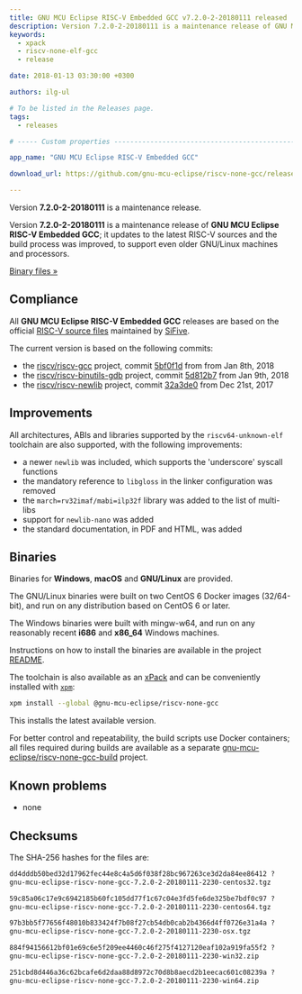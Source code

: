 ```yaml
---
title: GNU MCU Eclipse RISC-V Embedded GCC v7.2.0-2-20180111 released
description: Version 7.2.0-2-20180111 is a maintenance release of GNU MCU Eclipse RISC-V Embedded GCC.
keywords:
  - xpack
  - riscv-none-elf-gcc
  - release

date: 2018-01-13 03:30:00 +0300

authors: ilg-ul

# To be listed in the Releases page.
tags:
  - releases

# ----- Custom properties -----------------------------------------------------

app_name: "GNU MCU Eclipse RISC-V Embedded GCC"

download_url: https://github.com/gnu-mcu-eclipse/riscv-none-gcc/releases/tag/v7.2.0-2-20180110/

---
```


<head>
  <title>{frontMatter.title}</title>
  <meta property="og:title" content={frontMatter.title} />
</head>

Version **7.2.0-2-20180111** is a maintenance release.

<!-- truncate -->

Version **7.2.0-2-20180111** is a maintenance release of **GNU MCU Eclipse RISC-V Embedded GCC**; it updates to the latest RISC-V sources and the build process was improved, to support even older GNU/Linux machines and processors.

<!-- truncate -->

<p><a href={frontMatter.download_url}>Binary files »</a></p>

## Compliance

All **GNU MCU Eclipse RISC-V Embedded GCC** releases are based on the official [RISC-V source files](https://github.com/riscv/riscv-gcc) maintained by [SiFive](https://www.sifive.com).

The current version is based on the following commits:

- the [riscv/riscv-gcc](https://github.com/riscv/riscv-gcc) project, commit [5bf0f1d](https://github.com/gnu-mcu-eclipse/riscv-none-gcc/commit/5bf0f1db0ed4dd3e0cdd9395e7b258234ac976d9) from from Jan 8th, 2018
- the [riscv/riscv-binutils-gdb](https://github.com/riscv/riscv-binutils-gdb) project, commit [5d812b7](https://github.com/gnu-mcu-eclipse/riscv-binutils-gdb/commit/5d812b72c943d8cfa08d67baed73d1a64eb943e7) from Jan 9th, 2018
- the [riscv/riscv-newlib](https://github.com/riscv/riscv-newlib) project, commit [32a3de0](https://github.com/gnu-mcu-eclipse/riscv-newlib/commit/32a3de0bba1535fc1ca0d8dfae147d1dacaf0979) from Dec 21st, 2017

## Improvements

All architectures, ABIs and libraries supported by the `riscv64-unknown-elf` toolchain are also supported, with the following improvements:

* a newer `newlib` was included, which supports the 'underscore' syscall functions
* the mandatory reference to `libgloss` in the linker configuration was removed
* the `march=rv32imaf/mabi=ilp32f` library was added to the list of multi-libs
* support for `newlib-nano` was added
* the standard documentation, in PDF and HTML, was added

## Binaries

Binaries for **Windows**, **macOS** and **GNU/Linux** are provided.

The GNU/Linux binaries were built on two CentOS 6 Docker images (32/64-bit), and run on any distribution based on CentOS 6 or later.

The Windows binaries were built with mingw-w64, and run on any reasonably recent **i686** and **x86_64** Windows machines.

Instructions on how to install the binaries are available in the project [README](https://github.com/xpack-dev-tools/riscv-none-embed-gcc-xpack).

The toolchain is also available as an [xPack](https://www.npmjs.com/package/@gnu-mcu-eclipse/riscv-none-gcc) and can be conveniently installed with [`xpm`](https://www.npmjs.com/package/xpm):

```sh
xpm install --global @gnu-mcu-eclipse/riscv-none-gcc
```

This installs the latest available version.

For better control and repeatability, the build scripts use Docker containers; all files required during builds are available as a separate [gnu-mcu-eclipse/riscv-none-gcc-build](https://github.com/gnu-mcu-eclipse/riscv-none-gcc-build) project.

## Known problems

* none

## Checksums

The SHA-256 hashes for the files are:

```txt
dd4dddb50bed32d17962fec44e8c4a5d6f038f28bc967263ce3d2da84ee86412 ?
gnu-mcu-eclipse-riscv-none-gcc-7.2.0-2-20180111-2230-centos32.tgz

59c85a06c17e9c6942185b60fc105dd77f1c67c04e3fd5fe6de325be7bdf0c97 ?
gnu-mcu-eclipse-riscv-none-gcc-7.2.0-2-20180111-2230-centos64.tgz

97b3bb5f77656f48010b833424f7b08f27cb54db0cab2b4366d4ff0726e31a4a ?
gnu-mcu-eclipse-riscv-none-gcc-7.2.0-2-20180111-2230-osx.tgz

884f94156612bf01e69c6e5f209ee4460c46f275f4127120eaf102a919fa55f2 ?
gnu-mcu-eclipse-riscv-none-gcc-7.2.0-2-20180111-2230-win32.zip

251cbd8d446a36c62bcafe6d2daa88d8972c70d8b8aecd2b1eecac601c08239a ?
gnu-mcu-eclipse-riscv-none-gcc-7.2.0-2-20180111-2230-win64.zip
```
